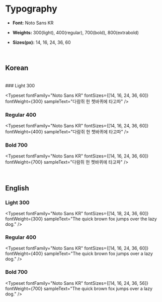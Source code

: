 
<Meta title="Styles/Typography" />

# Typography

- **Font:** Noto Sans KR

- **Weights:** 300(light), 400(regular), 700(bold), 800(extrabold)

- **Sizes(px):** 14, 16, 24, 36, 60

<br />

## Korean

<br />
### Light 300

<Typeset
  fontFamily="Noto Sans KR"
  fontSizes={[14, 16, 24, 36, 60]}
  fontWeight={300}
  sampleText="다람쥐 헌 쳇바퀴에 타고파"
/>

### Regular 400

<Typeset
  fontFamily="Noto Sans KR"
  fontSizes={[14, 16, 24, 36, 60]}
  fontWeight={400}
  sampleText="다람쥐 헌 쳇바퀴에 타고파"
/>

### Bold 700

<Typeset
  fontFamily="Noto Sans KR"
  fontSizes={[14, 16, 24, 36, 60]}
  fontWeight={700}
  sampleText="다람쥐 헌 쳇바퀴에 타고파"
/>

<br />

## English

### Light 300

<Typeset
  fontFamily="Noto Sans KR"
  fontSizes={[14, 18, 24, 36, 60]}
  fontWeight={300}
  sampleText="The quick brown fox jumps over the lazy dog."
/>

### Regular 400

<Typeset
  fontFamily="Noto Sans KR"
  fontSizes={[14, 16, 24, 36, 60]}
  fontWeight={400}
  sampleText="The quick brown fox jumps over a lazy dog."
/>

### Bold 700

<Typeset
  fontFamily="Noto Sans KR"
  fontSizes={[14, 16, 24, 36, 56]}
  fontWeight={700}
  sampleText="The quick brown fox jumps over a lazy dog."
/>
